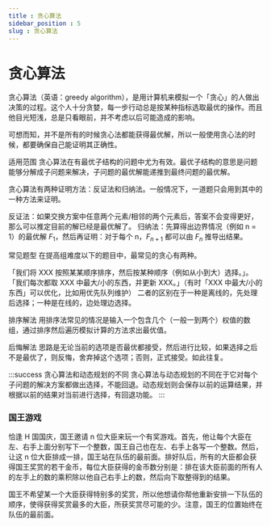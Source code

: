 ```yaml
---
title : 贪心算法
sidebar_position : 5
slug : 贪心算法
---
```

# 贪心算法

贪心算法（英语：greedy algorithm），是用计算机来模拟一个「贪心」的人做出决策的过程。这个人十分贪婪，每一步行动总是按某种指标选取最优的操作。而且他目光短浅，总是只看眼前，并不考虑以后可能造成的影响。

可想而知，并不是所有的时候贪心法都能获得最优解，所以一般使用贪心法的时候，都要确保自己能证明其正确性。

适用范围
贪心算法在有最优子结构的问题中尤为有效。最优子结构的意思是问题能够分解成子问题来解决，子问题的最优解能递推到最终问题的最优解。


贪心算法有两种证明方法：反证法和归纳法。一般情况下，一道题只会用到其中的一种方法来证明。

反证法：如果交换方案中任意两个元素/相邻的两个元素后，答案不会变得更好，那么可以推定目前的解已经是最优解了。
归纳法：先算得出边界情况（例如 n = 1）的最优解 $F_1$，然后再证明：对于每个 n，$F_{n+1}$ 都可以由 $F_{n}$ 推导出结果。

常见题型
在提高组难度以下的题目中，最常见的贪心有两种。

「我们将 XXX 按照某某顺序排序，然后按某种顺序（例如从小到大）选择。」。
「我们每次都取 XXX 中最大/小的东西，并更新 XXX。」（有时「XXX 中最大/小的东西」可以优化，比如用优先队列维护）
二者的区别在于一种是离线的，先处理后选择；一种是在线的，边处理边选择。

排序解法
用排序法常见的情况是输入一个包含几个（一般一到两个）权值的数组，通过排序然后遍历模拟计算的方法求出最优值。

后悔解法
思路是无论当前的选项是否最优都接受，然后进行比较，如果选择之后不是最优了，则反悔，舍弃掉这个选项；否则，正式接受。如此往复。

:::success 贪心算法和动态规划的不同
贪心算法与动态规划的不同在于它对每个子问题的解决方案都做出选择，不能回退。动态规划则会保存以前的运算结果，并根据以前的结果对当前进行选择，有回退功能。
:::


### 国王游戏

恰逢 H 国国庆，国王邀请 n 位大臣来玩一个有奖游戏。首先，他让每个大臣在左、右手上面分别写下一个整数，国王自己也在左、右手上各写一个整数。然后，让这 n 位大臣排成一排，国王站在队伍的最前面。排好队后，所有的大臣都会获得国王奖赏的若干金币，每位大臣获得的金币数分别是：排在该大臣前面的所有人的左手上的数的乘积除以他自己右手上的数，然后向下取整得到的结果。

国王不希望某一个大臣获得特别多的奖赏，所以他想请你帮他重新安排一下队伍的顺序，使得获得奖赏最多的大臣，所获奖赏尽可能的少。注意，国王的位置始终在队伍的最前面。



